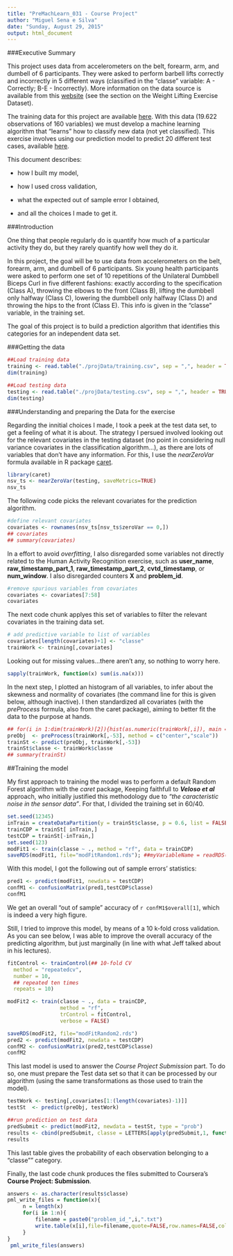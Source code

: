 ```yaml
---
title: "PreMachLearn_031 - Course Project"
author: "Miguel Sena e Silva"
date: "Sunday, August 29, 2015"
output: html_document
---
```


###Executive Summary

This project uses data from accelerometers on the belt, forearm, arm, and dumbell of 6 participants. They were asked to perform barbell lifts correctly and incorrectly in 5 different ways (classified in the "classe" variable: A - Correctly; B-E - Incorrectly). More information on the data source is available from this [website](http://groupware.les.inf.puc-rio.br/har) (see the section on the Weight Lifting Exercise Dataset).

The training data for this project are available [here](https://d396qusza40orc.cloudfront.net/predmachlearn/pml-training.csv). With this data (19.622 observations of 160 variables) we must develop a machine learning algorithm that "learns" how to classify new data (not yet classified). This exercise involves using our prediction model to predict 20 different test cases, available [here](https://d396qusza40orc.cloudfront.net/predmachlearn/pml-testing.csv).

This document describes:

- how I built my model, 

- how I used cross validation, 

- what the expected out of sample error I obtained, 

- and all the  choices I made to get it.


###Introduction

One thing that people regularly do is quantify how much of a particular activity they do, but they rarely quantify how well they do it. 

In this project, the goal will be to use data from accelerometers on the belt, forearm, arm, and dumbell of 6 participants. Six young health participants were asked to perform one set of 10 repetitions of the Unilateral Dumbbell Biceps Curl in five different fashions: exactly according to the specification (Class A), throwing the elbows to the front (Class B), lifting the dumbbell only halfway (Class C), lowering the dumbbell only halfway (Class D) and throwing the hips to the front (Class E). This info is given in the "classe" variable, in the training set.

The goal of this project is to build a prediction algorithm that identifies this categories for an independent data set. 
 
###Getting the data

```r
##Load training data
training <- read.table("./projData/training.csv", sep = ",", header = TRUE)
dim(training)

##Load testing data
testing <- read.table("./projData/testing.csv", sep = ",", header = TRUE)
dim(testing)
```

###Understanding and preparing the Data for the exercise

Regarding the innitial choices I made, I took a peek at the test data set, to get a feeling of what it is about. The strategy I persued involved looking out for the relevant covariates in the testing dataset (no point in considering null variance covariates in the classification algorithm...), as there are lots of variables that don't have any information. For this, I use the $nearZeroVar$ formula available in R package [caret](https://cran.r-project.org/web/packages/caret/caret.pdf).

```r
library(caret)
nsv_ts <- nearZeroVar(testing, saveMetrics=TRUE)
nsv_ts
```

The following code picks the relevant covariates for the prediction algorithm.

```r
#define relevant covariates
covariates <- rownames(nsv_ts[nsv_ts$zeroVar == 0,])
## covariates
## summary(covariates)
```

In a effort to avoid *overfitting*, I also disregarded some variables not directly related to the Human Activity Recognition exercise, such as **user_name**, **raw_timestamp_part_1**, **raw_timestamp_part_2**, **cvtd_timestamp**, or **num_window**. I also disregarded counters **X** and **problem_id**.

```r
#remove spurious variables from covariates 
covariates <- covariates[7:58]
covariates
```

The next code chunk applyes this set of variables to filter the relevant covariates in the training data set.

```r
# add predictive variable to list of variables 
covariates[length(covariates)+1] <- "classe"
trainWork <- training[,covariates]
```

Looking out for missing values...there aren't any, so nothing to worry here.

```r
sapply(trainWork, function(x) sum(is.na(x)))
```

In the next step, I plotted an histogram of all variables, to infer about the skewness and normality of covariates (the command line for this is given below, although inactive). I then standardized all covariates (with the $preProcess$ formula, also from the caret package), aiming to better fit the data to the purpose at hands.

```r
## for(i in 1:dim(trainWork)[2]){hist(as.numeric(trainWork[,i]), main = covariates[i])}
preObj  <- preProcess(trainWork[,-53], method = c("center","scale"))
trainSt <- predict(preObj, trainWork[,-53])
trainSt$classe <- trainWork$classe
## summary(trainSt)
```

##Training the model

My first approach to training the model was to perform a default Random Forest algorithm with the $caret$ package, Keeping faithfull to ***Veloso et al*** approach, who initially justified this methodology due to *"the caracteristic noise in the sensor data"*. For that, I divided the training set in 60/40.

```r
set.seed(12345)
inTrain = createDataPartition(y = trainSt$classe, p = 0.6, list = FALSE)
trainCDP = trainSt[ inTrain,]
testCDP = trainSt[-inTrain,]
set.seed(123)
modFit1 <- train(classe ~ ., method = "rf", data = trainCDP)
saveRDS(modFit1, file="modFitRandom1.rds"); ##myVariableName = readRDS("myFile.rds")
```

With this model, I got the following out of sample errors' statistics:

```r
pred1 <- predict(modFit1, newdata = testCDP)
confM1 <- confusionMatrix(pred1,testCDP$classe)
confM1
```

We get an overall "out of sample" accuracy of `r confM1$overall[1]`, which is indeed a very high figure.

Still, I tried to improve this model, by means of a 10 k-fold cross validation. As you can see below, I was able to improve the overall accuracy of the predicting algorithm, but just marginally (in line with what Jeff talked about in his lectures). 

```r
fitControl <- trainControl(## 10-fold CV
  method = "repeatedcv",
  number = 10,
  ## repeated ten times
  repeats = 10)

modFit2 <- train(classe ~ ., data = trainCDP,
                 method = "rf",
                 trControl = fitControl,
                 verbose = FALSE)

saveRDS(modFit2, file="modFitRandom2.rds")
pred2 <- predict(modFit2, newdata = testCDP)
confM2 <- confusionMatrix(pred2,testCDP$classe)
confM2
```

This last model is used to answer the *Course Project Submission* part. To do so, one must prepare the Test data set so that it can be processed by our algorithm (using the same transformations as those used to train the model).   

```r
testWork <- testing[,covariates[1:(length(covariates)-1)]]
testSt  <- predict(preObj, testWork)

##run prediction on test data
predSubmit <- predict(modFit2, newdata = testSt, type = "prob")
results <- cbind(predSubmit, classe = LETTERS[apply(predSubmit,1, function(x) which (x == max(x)))])
results
```


This last table gives the probability of each observation belonging to a "classe"" category. 

Finally, the last code chunk produces the files submitted to Coursera's **Course Project: Submission**. 

```r
answers <- as.character(results$classe)
pml_write_files = function(x){
     n = length(x)
     for(i in 1:n){
         filename = paste0("problem_id_",i,".txt")
         write.table(x[i],file=filename,quote=FALSE,row.names=FALSE,col.names=FALSE)
     }
}
 pml_write_files(answers)
```
